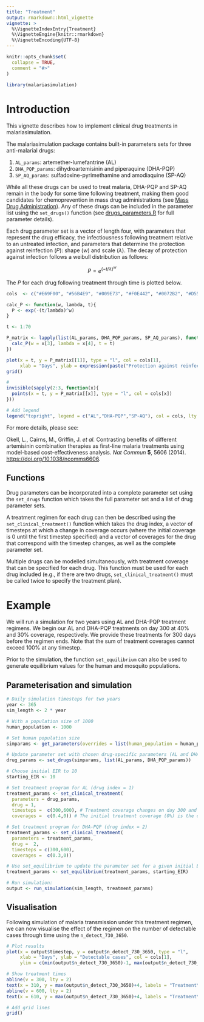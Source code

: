 ```yaml
---
title: "Treatment"
output: rmarkdown::html_vignette
vignette: >
  %\VignetteIndexEntry{Treatment}
  %\VignetteEngine{knitr::rmarkdown}
  %\VignetteEncoding{UTF-8}
---
```


```r
knitr::opts_chunk$set(
  collapse = TRUE,
  comment = "#>"
)
```

```r
library(malariasimulation)
```

# Introduction

This vignette describes how to implement clinical drug treatments in malariasimulation.

The malariasimulation package contains built-in parameters sets for three anti-malarial drugs:

1.  `AL_params`: artemether-lumefantrine (AL)
2.  `DHA_PQP_params`: dihydroartemisinin and piperaquine (DHA-PQP)
3.  `SP_AQ_params`: sulfadoxine-pyrimethamine and amodiaquine (SP-AQ)

While all these drugs can be used to treat malaria, DHA-PQP and SP-AQ remain in the body for some time following treatment, making them good candidates for chemoprevention in mass drug administrations (see [Mass Drug Administration](https://mrc-ide.github.io/malariasimulation/articles/MDA.html)). Any of these drugs can be included in the parameter list using the `set_drugs()` function (see [drugs_parameters.R](https://github.com/mrc-ide/malariasimulation/blob/master/R/drug_parameters.R) for full parameter details).

Each drug parameter set is a vector of length four, with parameters that represent the drug efficacy, the infectiousness following treatment relative to an untreated infection, and parameters that determine the protection against reinfection ($P$): shape ($w$) and scale ($\lambda$). The decay of protection against infection follows a weibull distribution as follows:

$$P = e^{{(-t/\lambda)}^w}$$

The $P$ for each drug following treatment through time is plotted below.

```r
cols  <- c("#E69F00", "#56B4E9", "#009E73", "#F0E442", "#0072B2", "#D55E00", "#CC79A7")

calc_P <- function(w, lambda, t){
  P <- exp(-(t/lambda)^w)
}

t <- 1:70

P_matrix <- lapply(list(AL_params, DHA_PQP_params, SP_AQ_params), function(x){
  calc_P(w = x[3], lambda = x[4], t = t)
})

plot(x = t, y = P_matrix[[1]], type = "l", col = cols[1],
     xlab = "Days", ylab = expression(paste("Protection against reinfection (",italic(P),")")))
grid()

# 
invisible(sapply(2:3, function(x){
  points(x = t, y = P_matrix[[x]], type = "l", col = cols[x])
}))

# Add legend
legend("topright", legend = c("AL","DHA-PQP","SP-AQ"), col = cols, lty = 1)

```

For more details, please see:

Okell, L., Cairns, M., Griffin, J. *et al.* Contrasting benefits of different artemisinin combination therapies as first-line malaria treatments using model-based cost-effectiveness analysis. *Nat Commun* **5**, 5606 (2014). <https://doi.org/10.1038/ncomms6606>.

## Functions

Drug parameters can be incorporated into a complete parameter set using the `set_drugs` function which takes the full parameter set and a list of drug parameter sets.

A treatment regimen for each drug can then be described using the `set_clinical_treatment()` function which takes the drug index, a vector of timesteps at which a change in coverage occurs (where the initial coverage is 0 until the first timestep specified) and a vector of coverages for the drug that correspond with the timestep changes, as well as the complete parameter set.

Multiple drugs can be modelled simultaneously, with treatment coverage that can be specified for each drug. This function must be used for each drug included (e.g., if there are two drugs, `set_clinical_treatment()` must be called twice to specify the treatment plan).


# Example

We will run a simulation for two years using AL and DHA-PQP treatment regimens. We begin our AL and DHA-PQP treatments on day 300 at 40% and 30% coverage, respectively. We provide these treatments for 300 days before the regimen ends. Note that the sum of treatment coverages cannot exceed 100% at any timestep.

Prior to the simulation, the function `set_equilibrium` can also be used to generate equilibrium values for the human and mosquito populations.

## Parameterisation and simulation

```r
# Daily simulation timesteps for two years
year <- 365
sim_length <- 2 * year

# With a population size of 1000
human_population <- 1000

# Set human population size
simparams <- get_parameters(overrides = list(human_population = human_population))

# Update parameter set with chosen drug-specific parameters (AL and DHA/PQP)
drug_params <- set_drugs(simparams, list(AL_params, DHA_PQP_params))

# Choose initial EIR to 10
starting_EIR <- 10 

# Set treatment program for AL (drug index = 1)
treatment_params <- set_clinical_treatment(
  parameters = drug_params,
  drug = 1,
  timesteps =  c(300,600), # Treatment coverage changes on day 300 and day 600
  coverages =  c(0.4,0)) # The initial treatment coverage (0%) is the default and does not need to be set

# Set treatment program for DHA-PQP (drug index = 2)
treatment_params <- set_clinical_treatment(
  parameters = treatment_params,
  drug =  2,
  timesteps = c(300,600),
  coverages =  c(0.3,0)) 

# Use set_equilibrium to update the parameter set for a given initial EIR
treatment_params <- set_equilibrium(treatment_params, starting_EIR)

# Run simulation:
output <- run_simulation(sim_length, treatment_params)

```

## Visualisation

Following simulation of malaria transmission under this treatment regimen, we can now visualise the effect of the regimen on the number of detectable cases through time using the `n_detect_730_3650`.

```r
# Plot results
plot(x = output$timestep, y = output$n_detect_730_3650, type = "l",
     xlab = "Days", ylab = "Detectable cases", col = cols[1],
     ylim = c(min(output$n_detect_730_3650)-1, max(output$n_detect_730_3650)+7))

# Show treatment times
abline(v = 300, lty = 2)
text(x = 310, y = max(output$n_detect_730_3650)+4, labels = "Treatment\nbegins", adj = 0)
abline(v = 600, lty = 2)
text(x = 610, y = max(output$n_detect_730_3650)+4, labels = "Treatment\nends", adj = 0)

# Add grid lines
grid()
```
